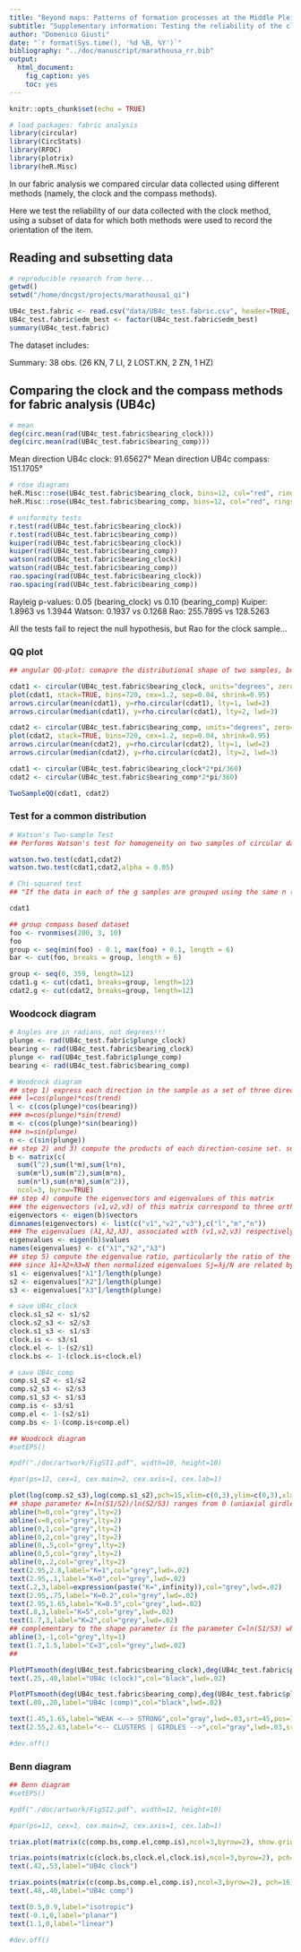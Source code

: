 ```yaml
---
title: "Beyond maps: Patterns of formation processes at the Middle Pleistocene open-air site of Marathousa 1, Megalopolis Basin, Greece"
subtitle: "Supplementary information: Testing the reliability of the clock-based circular data for fabric analysis"
author: "Domenico Giusti"
date: "`r format(Sys.time(), '%d %B, %Y')`"
bibliography: "../doc/manuscript/marathousa_rr.bib"
output: 
  html_document: 
    fig_caption: yes
    toc: yes
---
```


```r
knitr::opts_chunk$set(echo = TRUE)
```

```r
# load packages: fabric analysis
library(circular)
library(CircStats)
library(RFOC)
library(plotrix)
library(heR.Misc)
```

In our fabric analysis we compared circular data collected using different methods (namely, the clock and the compass methods).

Here we test the reliability of our data collected with the clock method, using a subset of data for which both methods were used to record the orientation of the item.

## Reading and subsetting data

```r
# reproducible research from here...
getwd()
setwd("/home/dncgst/projects/marathousa1_qi")

UB4c_test.fabric <- read.csv("data/UB4c_test.fabric.csv", header=TRUE, sep=",", skip=0)
UB4c_test.fabric$edm_best <- factor(UB4c_test.fabric$edm_best)
summary(UB4c_test.fabric)
```

The dataset includes:

Summary: 38 obs. (26 KN, 7 LI, 2 LOST.KN, 2 ZN, 1 HZ)

## Comparing the clock and the compass methods for fabric analysis (UB4c)

```r
# mean
deg(circ.mean(rad(UB4c_test.fabric$bearing_clock)))
deg(circ.mean(rad(UB4c_test.fabric$bearing_comp)))
```

Mean direction UB4c clock: 91.65627°
Mean direction UB4c compass: 151.1705°

```r
# rose diagrams
heR.Misc::rose(UB4c_test.fabric$bearing_clock, bins=12, col="red", rings=TRUE, labels=TRUE, rscale=2, main="")
heR.Misc::rose(UB4c_test.fabric$bearing_comp, bins=12, col="red", rings=TRUE, labels=TRUE, rscale=2, main="")
```

```r
# uniformity tests
r.test(rad(UB4c_test.fabric$bearing_clock))
r.test(rad(UB4c_test.fabric$bearing_comp))
kuiper(rad(UB4c_test.fabric$bearing_clock))
kuiper(rad(UB4c_test.fabric$bearing_comp))
watson(rad(UB4c_test.fabric$bearing_clock))
watson(rad(UB4c_test.fabric$bearing_comp))
rao.spacing(rad(UB4c_test.fabric$bearing_clock))
rao.spacing(rad(UB4c_test.fabric$bearing_comp))
```

Rayleig p-values: 0.05 (bearing_clock) vs 0.10 (bearing_comp)
Kuiper: 1.8963 vs 1.3944
Watson: 0.1937 vs 0.1268
Rao: 255.7895 vs 128.5263

All the tests fail to reject the null hypothesis, but Rao for the clock sample...

### QQ plot

```r
## angular QQ-plot: comapre the distributional shape of two samples, but not any differences in their central directions, as both samples are centred around their median directions in the construction of the plot

cdat1 <- circular(UB4c_test.fabric$bearing_clock, units="degrees", zero=pi/2, rotation="clock")
plot(cdat1, stack=TRUE, bins=720, cex=1.2, sep=0.04, shrink=0.95)
arrows.circular(mean(cdat1), y=rho.circular(cdat1), lty=1, lwd=2)
arrows.circular(median(cdat1), y=rho.circular(cdat1), lty=2, lwd=3)

cdat2 <- circular(UB4c_test.fabric$bearing_comp, units="degrees", zero=pi/2, rotation="clock")
plot(cdat2, stack=TRUE, bins=720, cex=1.2, sep=0.04, shrink=0.95)
arrows.circular(mean(cdat2), y=rho.circular(cdat2), lty=1, lwd=2)
arrows.circular(median(cdat2), y=rho.circular(cdat2), lty=2, lwd=3)

cdat1 <- circular(UB4c_test.fabric$bearing_clock*2*pi/360)
cdat2 <- circular(UB4c_test.fabric$bearing_comp*2*pi/360)

TwoSampleQQ(cdat1, cdat2)
```

### Test for a common distribution

```r
# Watson's Two-sample Test
## Performs Watson's test for homogeneity on two samples of circular data. Data should be two independent random samples of circular observations drawn from populations with a continuous distribution. Data should not be grouped, or if it must be grouped, class intervals should be no larger than 5 degrees. For large samples of grouped data (where there are likely to be many ties), the test may not be applicable. Null hypothesis Ho: The two samples belong to the same parent population. Decision rule: If U2 < critical value: the null hypothesis cannot be dismissed. If U2 > critical value: reject the null hypothesis, and conclude that the two samples differ significantly. The larger the value for U2, the more likely that the 2 samples belong to different populations. The smaller the value for U2, the more likely that the 2 samples belong to same population. 

watson.two.test(cdat1,cdat2)
watson.two.test(cdat1,cdat2,alpha = 0.05)

# Chi-squared test
## "If the data in each of the g samples are grouped using the same n (class intervals), or we decide to group the original data into such class intervals, then the data in the g samples can be represented as a g x n contingency table. Testing whether the samples were drawn from a common distribution is then equivalent to testing the contingecy table for independence using the standard chi-squared test" [@Pewsey2013].

cdat1

## group compass based dataset
foo <- rvonmises(200, 3, 10)
foo
group <- seq(min(foo) - 0.1, max(foo) + 0.1, length = 6)
bar <- cut(foo, breaks = group, length = 6)

group <- seq(0, 359, length=12)
cdat1.g <- cut(cdat1, breaks=group, length=12)
cdat2.g <- cut(cdat2, breaks=group, length=12)
```


### Woodcock diagram

```r
# Angles are in radians, not degrees!!!
plunge <- rad(UB4c_test.fabric$plunge_clock)
bearing <- rad(UB4c_test.fabric$bearing_clock)
plunge <- rad(UB4c_test.fabric$plunge_comp)
bearing <- rad(UB4c_test.fabric$bearing_comp)

# Woodcock diagram
## step 1) express each direction in the sample as a set of three direction cosines. If the data are in the form of trend and plunge, the formulae are:
### l=cos(plunge)*cos(trend)
l <- c(cos(plunge)*cos(bearing))
### m=cos(plunge)*sin(trend)
m <- c(cos(plunge)*sin(bearing))
### n=sin(plunge)
n <- c(sin(plunge))
## step 2) and 3) compute the products of each direction-cosine set. sum the products over the whole data sample to give the orientation tensor
b <- matrix(c(
  sum(l^2),sum(l*m),sum(l*n),
  sum(m*l),sum(m^2),sum(m*n),
  sum(n*l),sum(n*m),sum(n^2)),
  ncol=3, byrow=TRUE)
## step 4) compute the eigenvectors and eigenvalues of this matrix
### the eigenvectors (v1,v2,v3) of this matrix correspond to three orthogonal 'principal axes' of the data sample. Axis v1 is an estimate of the mean direction of the data; v3 is the pole to any girdle present in the data [@Watson1966]
eigenvectors <- eigen(b)$vectors
dimnames(eigenvectors) <- list(c("v1","v2","v3"),c("l","m","n"))
### The eigenvalues (λ1,λ2,λ3), associated with (v1,v2,v3) respectively, describe the shape of the data sample [@Watson1966; @Mark1974; @Woodcock1973; @Woodcock1977]
eigenvalues <- eigen(b)$values
names(eigenvalues) <- c("λ1","λ2","λ3")
## step 5) compute the eigenvalue ratio, particularly the ratio of the largest to smallest eigenvalue (S1/S3=λ1/λ3)
### since λ1+λ2+λ3=N then normalized eigenvalues Sj=λj/N are related by S1+S2+S3=1. A data cluster has S1>S2~=S3 and a data girdle has S1~=S2>S3
s1 <- eigenvalues["λ1"]/length(plunge)
s2 <- eigenvalues["λ2"]/length(plunge)
s3 <- eigenvalues["λ3"]/length(plunge)

# save UB4c_clock
clock.s1_s2 <- s1/s2
clock.s2_s3 <- s2/s3
clock.s1_s3 <- s1/s3
clock.is <- s3/s1
clock.el <- 1-(s2/s1)
clock.bs <- 1-(clock.is+clock.el)

# save UB4c_comp
comp.s1_s2 <- s1/s2
comp.s2_s3 <- s2/s3
comp.s1_s3 <- s1/s3
comp.is <- s3/s1
comp.el <- 1-(s2/s1)
comp.bs <- 1-(comp.is+comp.el)
```

```r
## Woodcock diagram
#setEPS()

#pdf("./doc/artwork/FigSI1.pdf", width=10, height=10)

#par(ps=12, cex=1, cex.main=2, cex.axis=1, cex.lab=1)

plot(log(comp.s2_s3),log(comp.s1_s2),pch=15,xlim=c(0,3),ylim=c(0,3),xlab="ln S2/S3",ylab="ln S1/S2", main="Woodcock diagram")
## shape parameter K=ln(S1/S2)/ln(S2/S3) ranges from 0 (uniaxial girdles) to infinite (uniaxial clusters)
abline(h=0,col="grey",lty=2)
abline(v=0,col="grey",lty=2)
abline(0,1,col="grey",lty=2)
abline(0,2,col="grey",lty=2)
abline(0,.5,col="grey",lty=2)
abline(0,5,col="grey",lty=2)
abline(0,.2,col="grey",lty=2)
text(2.95,2.8,label="K=1",col="grey",lwd=.02)
text(2.95,.1,label="K=0",col="grey",lwd=.02)
text(.2,3,label=expression(paste("K=",infinity)),col="grey",lwd=.02)
text(2.95,.75,label="K=0.2",col="grey",lwd=.02)
text(2.95,1.65,label="K=0.5",col="grey",lwd=.02)
text(.8,3,label="K=5",col="grey",lwd=.02)
text(1.7,3,label="K=2",col="grey",lwd=.02)
## complementary to the shape parameter is the parameter C=ln(S1/S3) which expresses the 'strength' of the preferred orientation in the data sample [@Woodcock1977]. Strongly organized samples have larger C and plot further from the origin of the ratio graph. A perfect uniform distribution of data would have C=0 and would plot at the origin with S1=S2=S3=1/3. Random samples will also plot close to the origin and have low C values, suggesting that this parameter might be used as a test statistic for randomness
abline(3,-1,col="grey",lty=1)
text(1.7,1.5,label="C=3",col="grey",lwd=.02)
##

PlotPTsmooth(deg(UB4c_test.fabric$bearing_clock),deg(UB4c_test.fabric$plunge_clock),x=log(clock.s2_s3),y=log(clock.s1_s2),siz=0.1,IMAGE=TRUE,CONT=TRUE,add=TRUE)
text(.25,.40,label="UB4c (clock)",col="black",lwd=.02)

PlotPTsmooth(deg(UB4c_test.fabric$bearing_comp),deg(UB4c_test.fabric$plunge_comp),x=log(comp.s2_s3),y=log(comp.s1_s2),siz=0.1,IMAGE=TRUE,CONT=TRUE,add=TRUE)
text(.80,.20,label="UB4c (comp)",col="black",lwd=.02)

text(1.45,1.65,label="WEAK <--> STRONG",col="gray",lwd=.03,srt=45,pos=1)
text(2.55,2.63,label="<-- CLUSTERS | GIRDLES -->",col="gray",lwd=.03,srt=-45,pos=1)

#dev.off()
```

### Benn diagram

```r
## Benn diagram
#setEPS()

#pdf("./doc/artwork/FigSI2.pdf", width=12, height=10)

#par(ps=12, cex=1, cex.main=2, cex.axis=1, cex.lab=1)

triax.plot(matrix(c(comp.bs,comp.el,comp.is),ncol=3,byrow=2), show.grid=TRUE, pch=16, cex.ticks=.8, cex.axis=1, axis.labels=c("","Elongation Index\n EL=1-(S2/S1)","Isotropy Index\n IS=S3/S1"), tick.labels=list(l=seq(0.1,0.9,by=0.1), r=seq(0.1,0.9,by=0.1), b=NULL), main="Benn diagram")

triax.points(matrix(c(clock.bs,clock.el,clock.is),ncol=3,byrow=2), pch=16, cex=2, col="#a51e37")
text(.42,.53,label="UB4c clock")

triax.points(matrix(c(comp.bs,comp.el,comp.is),ncol=3,byrow=2), pch=16, cex=2, col="#a51e37")
text(.48,.40,label="UB4c comp")

text(0.5,0.9,label="isotropic")
text(-0.1,0,label="planar")
text(1.1,0,label="linear")

#dev.off()
```